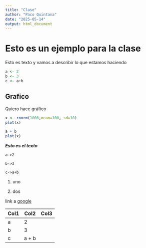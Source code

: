 ```yaml
---
title: "Clase"
author: "Paco Quintana"
date: "2025-05-14"
output: html_document
---
```


# Esto es un ejemplo para la clase

Esto es texto y vamos a describir lo que estamos haciendo

```r
a <- 2
b <- 3
c <- a+b
```

## Grafico

Quiero hace gráfico

```r
x <- rnorm(1000,mean=100, sd=10)
plot(x)
```

``` R
a + b
plot(x)
```

***Esto es el texto***

`a->2`

`b->3`

`c->a+b`

1.  uno

2.  dos

link a [google](www.google.com)

| Col1 | Col2  | Col3 |
|------|-------|------|
| a    | 2     |      |
| b    | 3     |      |
| c    | a + b |      |
